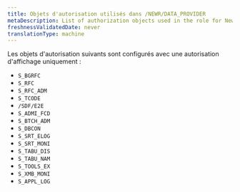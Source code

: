 ```yaml
---
title: Objets d'autorisation utilisés dans /NEWR/DATA_PROVIDER
metaDescription: List of authorization objects used in the role for New Relic monitoring for SAP solutions.
freshnessValidatedDate: never
translationType: machine
---
```


Les objets d&apos;autorisation suivants sont configurés avec une autorisation d&apos;affichage uniquement :

* `S_BGRFC`
* `S_RFC`
* `S_RFC_ADM`
* `S_TCODE`
* `/SDF/E2E`
* `S_ADMI_FCD`
* `S_BTCH_ADM`
* `S_DBCON`
* `S_SRT_ELOG`
* `S_SRT_MONI`
* `S_TABU_DIS`
* `S_TABU_NAM`
* `S_TOOLS_EX`
* `S_XMB_MONI`
* `S_APPL_LOG`